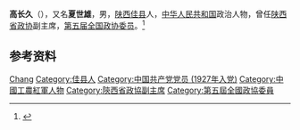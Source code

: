 '''高长久'''（{{bd|1909年||1983年}}），又名'''夏世雄'''，男，[[陕西|陕西]][[佳县|佳县]]人，[[中华人民共和国|中华人民共和国]]政治人物，曾任[[陕西省政协|陕西省政协]]副主席，[[第五届全国政协委员|第五届全国政协委员]]。<ref>{{Cite book|title=中共陕西历史简明辞典|author=中共陕西省委党史研究室编; 李彬, 王克荣主编; 姚文琦副主编|publisher=陕西人民出版社|year=2000|isbn=|location=西安|pages=}}</ref>

== 参考资料 ==
{{reflist}}

{{中国人物小作品}}

{{Authority control}}
{{DEFAULTSORT:Gao高}}
[[Category:高姓|Chang]]
[[Category:佳县人|Category:佳县人]]
[[Category:中国共产党党员_(1927年入党)|Category:中国共产党党员 (1927年入党)]]
[[Category:中國工農紅軍人物|Category:中國工農紅軍人物]]
[[Category:陝西省政協副主席|Category:陝西省政協副主席]]
[[Category:第五屆全國政協委員|Category:第五屆全國政協委員]]